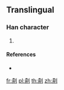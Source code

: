 ==Translingual==

===Han character===
{{Han char|rn=18|rad=刀|as=07|sn=9|four=|canj=KTLN|ids=⿰⿱大开刂}}

# {{defn|Han|sort=刀07}}

====References====
* {{Han ref|kx=0140.291|dkj=|dj=|hdz=|uh=34EB|ud=13547|bh=|bd=}}

[[fr:㓫]]
[[pl:㓫]]
[[th:㓫]]
[[zh:㓫]]